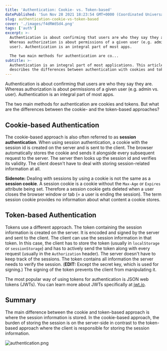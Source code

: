 ```yaml
---
title: 'Authentication: Cookie- vs. Token-based'
datePublished: 'Sun Nov 28 2021 18:23:54 GMT+0000 (Coordinated Universal Time)'
slug: authentication-cookie-vs-token-based
cover: './images/f4dRWdSd4.png'
tags: ['auth']
excerpt: >-
  Authentication is about confirming that users are who they say they are.
  Whereas authorization is about permissions of a given user (e.g. admin vs.
  user). Authentication is an integral part of most apps.

  The two main methods for authentication are co...
subtitle: >-
  Authentication is an integral part of most applications. This article briefly
  describes the differences between authentication with cookies and tokens
---
```



Authentication is about confirming that users are who they say they are. Whereas authorization is about permissions of a given user (e.g. admin vs. user). Authentication is an integral part of most apps.

The two main methods for authentication are cookies and tokens. But what are the differences between the cookie- and the token-based approaches?

## Cookie-based Authentication

The cookie-based approach is also often referred to as **session authentication**. When using session authentication, a cookie with the session id is created on the server and is sent to the client. The browser automatically stores the cookie and sends it alongside every subsequent request to the server. The server then looks up the session id and verifies its validity. The client doesn't have to deal with storing session-related information at all.

**Sidenote:** Dealing with sessions by using a cookie is not the same as a **session cookie**. A session cookie is a cookie without the `Max-Age` or `Expires` attribute being set. Therefore a session cookie gets deleted when a user closes the browser window or tab (= a user is ending the session). The term session cookie provides no information about what content a cookie stores.

## Token-based Authentication

Tokens use a different approach. The token containing the session information is created on the server. It is encoded and signed by the server and sent to the client. The client can use the session information in that token. In this case, the client has to store the token (usually in `localStorage` or `sessionStorage`) and has to actively send the token along with every request (usually in the `Authorization` header). The server doesn't have to keep track of the sessions. The token contains all information the server needs to verify the session. (**EDIT:** Except the secret key, which is used for signing.) The signing of the token prevents the client from manipulating it.

The most popular way of using tokens for authentication is JSON web tokens (JWTs). You can learn more about JWTs specifically at [jwt.io](https://jwt.io/introduction).

## Summary

The main difference between the cookie and token-based approach is where the session information is stored. In the cookie-based approach, the burden of storing the session is on the server-side in contrast to the token-based approach where the client is responsible for storing the session information.

![authentication.png](./images/8wg6Rz35A.png)
